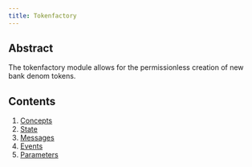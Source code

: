 ```yaml
---
title: Tokenfactory
---
```


## Abstract

The tokenfactory module allows for the permissionless creation of new bank denom tokens. 


## Contents

1. [Concepts](01_concepts/)
2. [State](02_state/)
3. [Messages](03_messages/)
4. [Events](04_events/)
5. [Parameters](05_params/)
